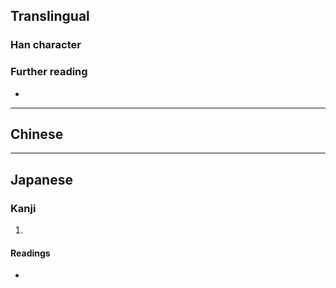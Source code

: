{{character info}}
==Translingual==

===Han character===
{{Han char|rn=39|rad=子|as=08|sn=11|four=|canj=SEND|ids=⿱臤子}}

===Further reading===
* {{Han ref|kx=0280.040|dkj=06994|dj=0549.020|hdz=21016.120|uh=5B6F|ud=23407}}

----

==Chinese==
{{zh-see|掔|a}}

----

==Japanese==

===Kanji===
{{ja-kanji|grade=|rs=子08}}

# {{rfdef|ja|sort=子08}}

====Readings====
* {{ja-readings|on=かん,けん|kun=かたい}}
